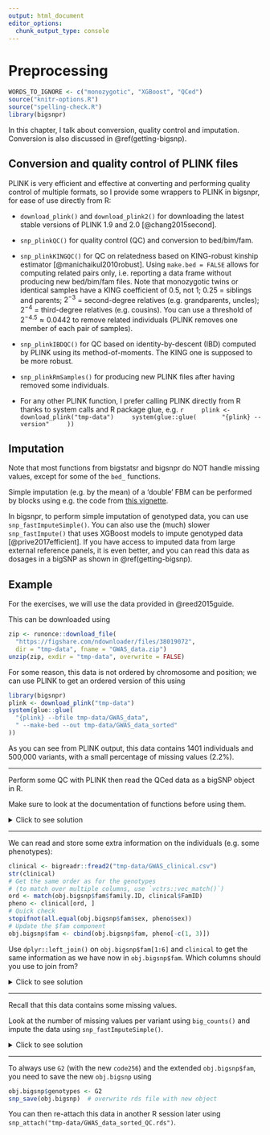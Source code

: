 ```yaml
---
output: html_document
editor_options: 
  chunk_output_type: console
---
```


# Preprocessing

```r
WORDS_TO_IGNORE <- c("monozygotic", "XGBoost", "QCed")
source("knitr-options.R")
source("spelling-check.R")
library(bigsnpr)
```

In this chapter, I talk about conversion, quality control and imputation. Conversion is also discussed in \@ref(getting-bigsnp).

## Conversion and quality control of PLINK files {#PLINK}

PLINK is very efficient and effective at converting and performing quality control of multiple formats, so I provide some wrappers to PLINK in bigsnpr, for ease of use directly from R:

- `download_plink()` and `download_plink2()` for downloading the latest stable versions of PLINK 1.9 and 2.0 [@chang2015second].

- `snp_plinkQC()` for quality control (QC) and conversion to bed/bim/fam.

- `snp_plinkKINGQC()` for QC on relatedness based on KING-robust kinship estimator [@manichaikul2010robust]. Using `make.bed = FALSE` allows for computing related pairs only, i.e. reporting a data frame without producing new bed/bim/fam files. Note that monozygotic twins or identical samples have a KING coefficient of $0.5$, not $1$; $0.25$ = siblings and parents; $2^{-3}$ = second-degree relatives (e.g. grandparents, uncles); $2^{-4}$ = third-degree relatives (e.g. cousins). You can use a threshold of $2^{-4.5} \approx 0.0442$ to remove related individuals (PLINK removes one member of each pair of samples).
	
- `snp_plinkIBDQC()` for QC based on identity-by-descent (IBD) computed by PLINK using its method-of-moments. The KING one is supposed to be more robust.
	
- `snp_plinkRmSamples()` for producing new PLINK files after having removed some individuals.

- For any other PLINK function, I prefer calling PLINK directly from R thanks to system calls and R package glue, e.g.
    ```r
    plink <- download_plink("tmp-data")
    system(glue::glue(
      "{plink} --version"
    ))
    ```
    

## Imputation

Note that most functions from bigstatsr and bigsnpr do NOT handle missing values, except for some of the `bed_` functions.

Simple imputation (e.g. by the mean) of a 'double' FBM can be performed by blocks using e.g. the code from [this vignette](https://privefl.github.io/bigstatsr/articles/big-apply.html).

In bigsnpr, to perform simple imputation of genotyped data, you can use `snp_fastImputeSimple()`. You can also use the (much) slower `snp_fastImpute()` that uses XGBoost models to impute genotyped data [@prive2017efficient].
If you have access to imputed data from large external reference panels, it is even better, and you can read this data as dosages in a bigSNP as shown in \@ref(getting-bigsnp).


## Example {#exo-preprocessing}

For the exercises, we will use the data provided in @reed2015guide.

This can be downloaded using 
```r
zip <- runonce::download_file(
  "https://figshare.com/ndownloader/files/38019072",
  dir = "tmp-data", fname = "GWAS_data.zip")
unzip(zip, exdir = "tmp-data", overwrite = FALSE)
```

For some reason, this data is not ordered by chromosome and position; we can use PLINK to get an ordered version of this using
```r
library(bigsnpr)
plink <- download_plink("tmp-data")
system(glue::glue(
  "{plink} --bfile tmp-data/GWAS_data",
  " --make-bed --out tmp-data/GWAS_data_sorted"
))
```

As you can see from PLINK output, this data contains 1401 individuals and 500,000 variants, with a small percentage of missing values (2.2%).

***

:::: {.infobox .exo}
Perform some QC with PLINK then read the QCed data as a bigSNP object in R.
::::

:::: {.infobox .caution}
Make sure to look at the documentation of functions before using them.
::::

<details>
<summary>Click to see solution</summary>

We can then perform some quality control using
```r
file.remove(paste0("tmp-data/GWAS_data_sorted_QC", 
                   c(".bed", ".bim", ".fam", ".bk", ".rds")))
```
```r
bedfile2 <- snp_plinkQC(plink, "tmp-data/GWAS_data_sorted")
```
404,663 variants are remaining after this quality control.

:::: {.infobox .question}
How to control the amount of memory and number of threads used by PLINK?

Have a search at https://www.cog-genomics.org/plink/1.9/ using the quick index search at the bottom of the sidebar on the left.
::::

We can then read this data into an R object called `bigSNP` using
```r
(rds <- snp_readBed2(bedfile2, ncores = nb_cores()))
obj.bigsnp <- snp_attach(rds)
str(obj.bigsnp, max.level = 2)
```

</details>

***

We can read and store some extra information on the individuals (e.g. some phenotypes):
```r
clinical <- bigreadr::fread2("tmp-data/GWAS_clinical.csv")
str(clinical)
# Get the same order as for the genotypes
# (to match over multiple columns, use `vctrs::vec_match()`)
ord <- match(obj.bigsnp$fam$family.ID, clinical$FamID)
pheno <- clinical[ord, ]
# Quick check
stopifnot(all.equal(obj.bigsnp$fam$sex, pheno$sex))
# Update the $fam component
obj.bigsnp$fam <- cbind(obj.bigsnp$fam, pheno[-c(1, 3)])
```

:::: {.infobox .exo}
Use `dplyr::left_join()` on `obj.bigsnp$fam[1:6]` and `clinical` to get the same information as we have now in `obj.bigsnp$fam`. Which columns should you use to join from?
::::

<details>
<summary>Click to see solution</summary>

```r
str(obj.bigsnp$fam)
fam2 <- dplyr::left_join(obj.bigsnp$fam[1:6], clinical,
                         by = c("family.ID" = "FamID", "sex"))
str(fam2)
```

:::: {.infobox .caution}
Normally, `dplyr::left_join()` doesn't change the order of individuals from the first data frame (as opposed to `merge()`), but you can end up with more rows if there are duplicates in the second data frame.
::::

</details>

***

Recall that this data contains some missing values.

:::: {.infobox .exo}
Look at the number of missing values per variant using `big_counts()` and impute the data using `snp_fastImputeSimple()`.
::::

<details>
<summary>Click to see solution</summary>
```r
G <- obj.bigsnp$genotypes
counts <- big_counts(G)  # counts per variant
counts[, 1:8]
hist(nbNA <- counts[4, ])
```

We can e.g. perform a quick imputation by the mean using 
```r
G2 <- snp_fastImputeSimple(G, method = "mean2", ncores = nb_cores())
big_counts(G2, ind.col = 1:8)
big_counts(G, ind.col = 1:8)
```

:::: {.infobox .caution}
`G` still has missing values, but `G2` does not. 

Although both use the same underlying data (the same binary file `.bk` on disk), they use a different code to decode the underlying data:
::::

```r
G$code256
G2$code256
```

</details>

***

To always use `G2` (with the new `code256`) and the extended `obj.bigsnp$fam`, you need to save the new `obj.bigsnp` using
```r
obj.bigsnp$genotypes <- G2
snp_save(obj.bigsnp)  # overwrite rds file with new object
```

You can then re-attach this data in another R session later using `snp_attach("tmp-data/GWAS_data_sorted_QC.rds")`.  
